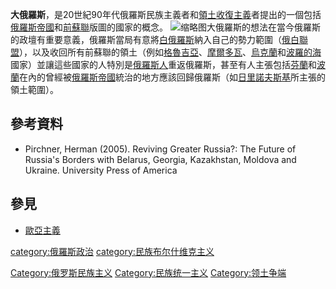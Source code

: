 '''大俄羅斯'''，是20世紀90年代俄羅斯民族主義者和[[領土收復主義|領土收復主義]]者提出的一個包括[[俄羅斯帝國|俄羅斯帝國]]和[[前蘇聯|前蘇聯]]版圖的國家的概念。
[[File:Sovetskogo_Soyuzsa_or_suggested_unitary_RSFSR_plus_non-Alaska_territory_(1866)_and_near_abroad.png|缩略图]]大俄羅斯的想法在當今俄羅斯的政壇有重要意義，俄羅斯當局有意將[[白俄羅斯|白俄羅斯]]納入自己的勢力範圍（[[俄白聯盟|俄白聯盟]]），以及收回所有前蘇聯的領土（例如[[格魯吉亞|格魯吉亞]]、[[摩爾多瓦|摩爾多瓦]]、[[烏克蘭|烏克蘭]]和[[波羅的海|波羅的海]]國家）並讓這些國家的人特別是[[俄羅斯人|俄羅斯人]]重返俄羅斯，甚至有人主張包括[[芬蘭|芬蘭]]和[[波蘭|波蘭]]在內的曾經被[[俄羅斯帝國|俄羅斯帝國]]統治的地方應該回歸俄羅斯（如[[日里諾夫斯基|日里諾夫斯基]]所主張的領土範圍）。

== 參考資料 ==
*Pirchner, Herman (2005). Reviving Greater Russia?: The Future of Russia's Borders with Belarus, Georgia, Kazakhstan, Moldova and Ukraine. University Press of America

== 參見 ==
* [[歐亞主義|歐亞主義]]

{{民族統一主義}}

[[Category:俄罗斯民族主义|Category:俄罗斯民族主义]]
[[category:俄羅斯政治|category:俄羅斯政治]]
[[Category:民族统一主义|Category:民族统一主义]]
[[category:民族布尔什维克主义|category:民族布尔什维克主义]]
[[Category:领土争端|Category:领土争端]]